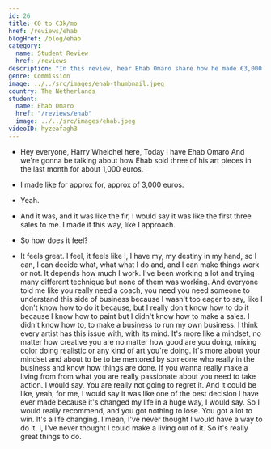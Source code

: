```yaml
---
id: 26
title: €0 to €3k/mo
href: /reviews/ehab
blogHref: /blog/ehab
category:
  name: Student Review
  href: /reviews
description: "In this review, hear Ehab Omaro share how he made €3,000 in 1 month with his commissioned abstract artwork. Update: Ehab has reached €5,000 in monthly sales."
genre: Commission
image: ../../src/images/ehab-thumbnail.jpeg
country: The Netherlands
student:
  name: Ehab Omaro
  href: "/reviews/ehab"
  image: ../../src/images/ehab.jpeg
videoID: hyzeafagh3
---
```


- Hey everyone, Harry Whelchel here, Today I have Ehab Omaro And we're gonna be talking about how Ehab sold three of his art pieces in the last month for about 1,000 euros.

- I made like for approx for, approx of 3,000 euros.

- Yeah.

- And it was, and it was like the fir, I would say it was like the first three sales to me. I made it this way, like I approach.

- So how does it feel?

- It feels great. I feel, it feels like I, I have my, my destiny in my hand, so I can, I can decide what, what what I do and, and I can make things work or not. It depends how much I work. I've been working a lot and trying many different technique but none of them was working. And everyone told me like you really need a coach, you need you need someone to understand this side of business because I wasn't too eager to say, like I don't know how to do it because, but I really don't know how to do it because I know how to paint but I didn't know how to make a sales. I didn't know how to, to make a business to run my own business. I think every artist has this issue with, with its mind. It's more like a mindset, no matter how creative you are no matter how good are you doing, mixing color doing realistic or any kind of art you're doing. It's more about your mindset and about to be to be mentored by someone who really in the business and know how things are done. If you wanna really make a living from from what you are really passionate about you need to take action. I would say. You are really not going to regret it. And it could be like, yeah, for me, I would say it was like one of the best decision I have ever made because it's changed my life in a huge way, I would say. So I would really recommend, and you got nothing to lose. You got a lot to win. It's a life changing. I mean, I've never thought I would have a way to do it. I, I've never thought I could make a living out of it. So it's really great things to do.

